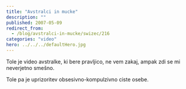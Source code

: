 ```yaml
---
title: "Avstralci in mucke"
description: ""
published: 2007-05-09
redirect_from:
  - /blog/avstralci-in-mucke/swizec/216
categories: "video"
hero: ../../../defaultHero.jpg
---
```


Tole je video avstralke, ki bere pravljico, ne vem zakaj, ampak zdi se mi neverjetno smešno.

Tole pa je uprizoritev obsesivno-kompulzivno ciste osebe.

